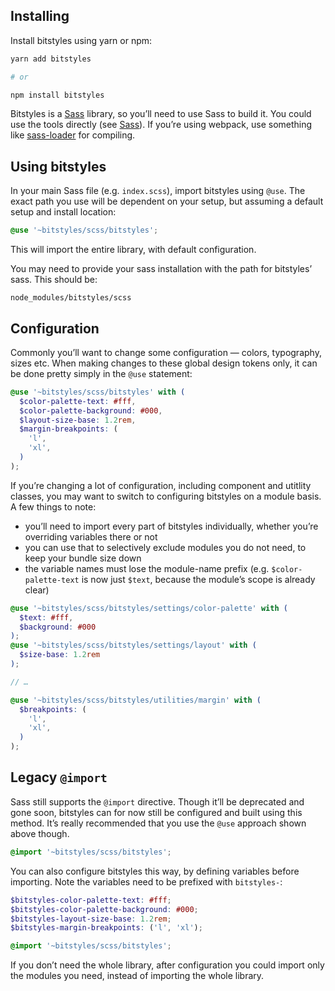 
<Meta title="Getting started" />

## Installing

Install bitstyles using yarn or npm:

```sh
yarn add bitstyles

# or

npm install bitstyles
```

Bitstyles is a [Sass](https://sass-lang.com) library, so you’ll need to use Sass to build it. You could use the tools directly (see [Sass](https://sass-lang.com/install)). If you’re using webpack, use something like [sass-loader](https://github.com/webpack-contrib/sass-loader) for compiling.

## Using bitstyles

In your main Sass file (e.g. `index.scss`), import bitstyles using `@use`. The exact path you use will be dependent on your setup, but assuming a default setup and install location:

```scss
@use '~bitstyles/scss/bitstyles';
```

This will import the entire library, with default configuration.

You may need to provide your sass installation with the path for bitstyles’ sass. This should be:

```
node_modules/bitstyles/scss
```

## Configuration

Commonly you’ll want to change some configuration — colors, typography, sizes etc. When making changes to these global design tokens only, it can be done pretty simply in the `@use` statement:

```scss
@use '~bitstyles/scss/bitstyles' with (
  $color-palette-text: #fff,
  $color-palette-background: #000,
  $layout-size-base: 1.2rem,
  $margin-breakpoints: (
    'l',
    'xl',
  )
);
```

If you’re changing a lot of configuration, including component and utitlity classes, you may want to switch to configuring bitstyles on a module basis. A few things to note:

- you’ll need to import every part of bitstyles individually, whether you’re overriding variables there or not
- you can use that to selectively exclude modules you do not need, to keep your bundle size down
- the variable names must lose the module-name prefix (e.g. `$color-palette-text` is now just `$text`, because the module’s scope is already clear)

```scss
@use '~bitstyles/scss/bitstyles/settings/color-palette' with (
  $text: #fff,
  $background: #000
);
@use '~bitstyles/scss/bitstyles/settings/layout' with (
  $size-base: 1.2rem
);

// …

@use '~bitstyles/scss/bitstyles/utilities/margin' with (
  $breakpoints: (
    'l',
    'xl',
  )
);
```

## Legacy `@import`

Sass still supports the `@import` directive. Though it’ll be deprecated and gone soon, bitstyles can for now still be configured and built using this method. It’s really recommended that you use the `@use` approach shown above though.

```scss
@import '~bitstyles/scss/bitstyles';
```

You can also configure bitstyles this way, by defining variables before importing. Note the variables need to be prefixed with `bitstyles-`:

```scss
$bitstyles-color-palette-text: #fff;
$bitstyles-color-palette-background: #000;
$bitstyles-layout-size-base: 1.2rem;
$bitstyles-margin-breakpoints: ('l', 'xl');

@import '~bitstyles/scss/bitstyles';
```

If you don’t need the whole library, after configuration you could import only the modules you need, instead of importing the whole library.

